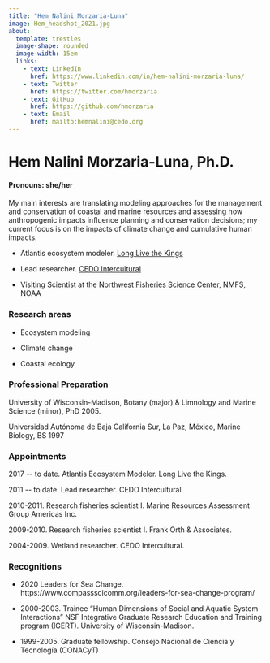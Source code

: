 ```yaml
---
title: "Hem Nalini Morzaria-Luna"
image: Hem_headshot_2021.jpg
about: 
  template: trestles
  image-shape: rounded
  image-width: 15em
  links:
    - text: LinkedIn
      href: https://www.linkedin.com/in/hem-nalini-morzaria-luna/
    - text: Twitter
      href: https://twitter.com/hmorzaria
    - text: GitHub
      href: https://github.com/hmorzaria
    - text: Email
      href: mailto:hemnalini@cedo.org
---
```


# **Hem Nalini Morzaria-Luna, Ph.D.**

#### Pronouns: she/her

My main interests are translating modeling approaches for the management and conservation of coastal and marine resources and assessing how anthropogenic impacts influence planning and conservation decisions; my current focus is on the impacts of climate change and cumulative human impacts.

-   Atlantis ecosystem modeler. [Long Live the Kings](lltk.org)

-   Lead researcher. [CEDO Intercultural](cedo.org)

-   Visiting Scientist at the [Northwest Fisheries Science Center](https://www.fisheries.noaa.gov/about/northwest-fisheries-science-center), NMFS, NOAA

### Research areas

-   Ecosystem modeling

-   Climate change

-   Coastal ecology

### Professional Preparation

University of Wisconsin-Madison, Botany (major) & Limnology and Marine Science (minor), PhD 2005.

Universidad Autónoma de Baja California Sur, La Paz, México, Marine Biology, BS 1997

### Appointments

2017 \-- to date. Atlantis Ecosystem Modeler. Long Live the Kings.

2011 \-- to date. Lead researcher. CEDO Intercultural.

2010-2011. Research fisheries scientist I. Marine Resources Assessment Group Americas Inc.

2009-2010. Research fisheries scientist I. Frank Orth & Associates.

2004-2009. Wetland researcher. CEDO Intercultural.

### Recognitions

-   2020 Leaders for Sea Change. https://www.compassscicomm.org/leaders-for-sea-change-program/

-   2000-2003. Trainee "Human Dimensions of Social and Aquatic System Interactions" NSF Integrative Graduate Research Education and Training program (IGERT). University of Wisconsin-Madison.

-   1999-2005. Graduate fellowship. Consejo Nacional de Ciencia y Tecnología (CONACyT)
